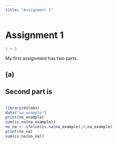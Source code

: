 ```yaml
---
title: "Assignment 1"
---
```


# Assignment 1

```r
1 + 1
```

My first assignment has two parts.

## (a)

## Second part is

```r

```

```r
library(dslabs)
data("na_example")
print(na_example)
sum(is.na(na_example))
no_na <- ifelse(is.na(na_example),0,na_example)
print(no_na)
sum(is.na(no_na))
```
